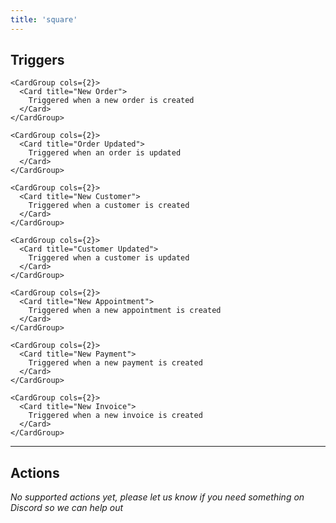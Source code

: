 ```yaml
---
title: 'square'
---
```


## Triggers


    <CardGroup cols={2}>
      <Card title="New Order">
        Triggered when a new order is created
      </Card>
    </CardGroup>
  
    <CardGroup cols={2}>
      <Card title="Order Updated">
        Triggered when an order is updated
      </Card>
    </CardGroup>
  
    <CardGroup cols={2}>
      <Card title="New Customer">
        Triggered when a customer is created
      </Card>
    </CardGroup>
  
    <CardGroup cols={2}>
      <Card title="Customer Updated">
        Triggered when a customer is updated
      </Card>
    </CardGroup>
  
    <CardGroup cols={2}>
      <Card title="New Appointment">
        Triggered when a new appointment is created
      </Card>
    </CardGroup>
  
    <CardGroup cols={2}>
      <Card title="New Payment">
        Triggered when a new payment is created
      </Card>
    </CardGroup>
  
    <CardGroup cols={2}>
      <Card title="New Invoice">
        Triggered when a new invoice is created
      </Card>
    </CardGroup>
  

---

## Actions

*No supported actions yet, please let us know if you need something on Discord so we can help out* 

